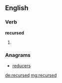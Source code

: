 ==English==

===Verb===
'''recursed'''

# {{past of|recurse}}

===Anagrams===
* [[reducers#English|reducers]]

[[de:recursed]]
[[mg:recursed]]